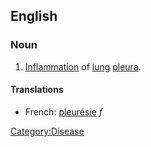 ==English==
===Noun===
# [[Inflammation]] of [[lung]] [[pleura]].
====Translations====
*French: [[pleurésie]] ''f''
[[Category:Disease]]

{{pedialite}}